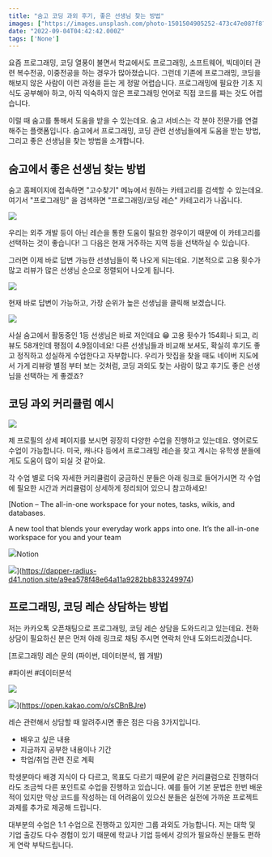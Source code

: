 ```yaml
---
title: "숨고 코딩 과외 후기, 좋은 선생님 찾는 방법"
images: ["https://images.unsplash.com/photo-1501504905252-473c47e087f8?crop=entropy&cs=tinysrgb&fit=max&fm=jpg&ixid=MnwxMTc3M3wwfDF8c2VhcmNofDN8fGxlc3NvbnxlbnwwfHx8fDE2NjIyNjgyNTY&ixlib=rb-1.2.1&q=80&w=2000"]
date: "2022-09-04T04:42:42.000Z"
tags: ['None']
---
```


<TOCInline toc={props.toc} asDisclosure />
요즘 프로그래밍, 코딩 열풍이 불면서 학교에서도 프로그래밍, 소프트웨어, 빅데이터 관련 복수전공, 이중전공을 하는 경우가 많아졌습니다. 그런데 기존에 프로그래밍, 코딩을 해보지 않은 사람이 이런 과정을 듣는 게 정말 어렵습니다. 프로그래밍에 필요한 기초 지식도 공부해야 하고, 아직 익숙하지 않은 프로그래밍 언어로 직접 코드를 짜는 것도 어렵습니다.

이럴 때 숨고를 통해서 도움을 받을 수 있는데요. 숨고 서비스는 각 분야 전문가를 연결해주는 플랫폼입니다. 숨고에서 프로그래밍, 코딩 관련 선생님들에게 도움을 받는 방법, 그리고 좋은 선생님을 찾는 방법을 소개합니다.

## 숨고에서 좋은 선생님 찾는 방법

숨고 홈페이지에 접속하면 "고수찾기" 메뉴에서 원하는 카테고리를 검색할 수 있는데요. 여기서 "프로그래밍" 을 검색하면 "프로그래밍/코딩 레슨" 카테고리가 나옵니다.

![](/static/images/2022/09/image-3.png)

우리는 외주 개발 등이 아닌 레슨을 통한 도움이 필요한 경우이기 때문에 이 카테고리를 선택하는 것이 좋습니다! 그 다음은 현재 거주하는 지역 등을 선택하실 수 있습니다.

그러면 이제 바로 답변 가능한 선생님들이 쭉 나오게 되는데요. 기본적으로 고용 횟수가 많고 리뷰가 많은 선생님 순으로 정렬되어 나오게 됩니다.

![](/static/images/2022/09/image-4.png)

현재 바로 답변이 가능하고, 가장 순위가 높은 선생님을 클릭해 보겠습니다.

![](/static/images/2022/09/image-5.png)

사실 숨고에서 활동중인 1등 선생님은 바로 저인데요 😁 고용 횟수가 154회나 되고, 리뷰도 58개인데 평점이 4.9점이네요! 다른 선생님들과 비교해 보셔도, 확실히 후기도 좋고 정직하고 성실하게 수업한다고 자부합니다. 우리가 맛집을 찾을 때도 네이버 지도에서 가게 리뷰랑 별점 부터 보는 것처럼, 코딩 과외도 찾는 사람이 많고 후기도 좋은 선생님을 선택하는 게 좋겠죠?

## 코딩 과외 커리큘럼 예시

![](/static/images/2022/09/image-6.png)

제 프로필의 상세 페이지를 보시면 굉장히 다양한 수업을 진행하고 있는데요. 영어로도 수업이 가능합니다. 미국, 캐나다 등에서 프로그래밍 레슨을 찾고 계시는 유학생 분들에게도 도움이 많이 되실 것 같아요.

각 수업 별로 더욱 자세한 커리큘럼이 궁금하신 분들은 아래 링크로 들어가시면 각 수업에 필요한 시간과 커리큘럼이 상세하게 정리되어 있으니 참고하세요!

[Notion – The all-in-one workspace for your notes, tasks, wikis, and databases.

A new tool that blends your everyday work apps into one. It’s the all-in-one workspace for you and your team

![](https://dapper-radius-d41.notion.site/images/logo-ios.png)Notion

![](https://www.notion.so/images/meta/default.png)](https://dapper-radius-d41.notion.site/a9ea578f48e64a11a9282bb833249974)

## 프로그래밍, 코딩 레슨 상담하는 방법

저는 카카오톡 오픈채팅으로 프로그래밍, 코딩 레슨 상담을 도와드리고 있는데요. 전화 상담이 필요하신 분은 먼저 아래 링크로 채팅 주시면 연락처 안내 도와드리겠습니다.

[프로그래밍 레슨 문의 (파이썬, 데이터분석, 웹 개발)

#파이썬 #데이터분석

![](https://iopen.kakaocdn.net/favicon.ico)

![](https://iopen.kakaocdn.net/img/og/v1/ko_scrap_sv_05.png)](https://open.kakao.com/o/sCBnBJre)

레슨 관련해서 상담할 때 알려주시면 좋은 점은 다음 3가지입니다.

* 배우고 싶은 내용
* 지금까지 공부한 내용이나 기간
* 학업/취업 관련 진로 계획

학생분마다 배경 지식이 다 다르고, 목표도 다르기 때문에 같은 커리큘럼으로 진행하더라도 조금씩 다른 포인트로 수업을 진행하고 있습니다. 예를 들어 기본 문법은 한번 배운 적이 있지만 막상 코드를 작성하는 데 어려움이 있으신 분들은 실전에 가까운 프로젝트 과제를 추가로 제공해 드립니다.

대부분의 수업은 1:1 수업으로 진행하고 있지만 그룹 과외도 가능합니다. 저는 대학 및 기업 출강도 다수 경험이 있기 때문에 학교나 기업 등에서 강의가 필요하신 분들도 편하게 연락 부탁드립니다.
